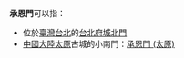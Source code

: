 '''承恩門'''可以指：
*位於[[臺灣|臺灣]][[台北|台北]]的[[台北府城北門|台北府城北門]]
*[[中國大陸|中國大陸]][[太原|太原]]古城的小南門：[[承恩門_(太原)|承恩門 (太原)]]

{{Disambig|Cat=城门消歧义}}